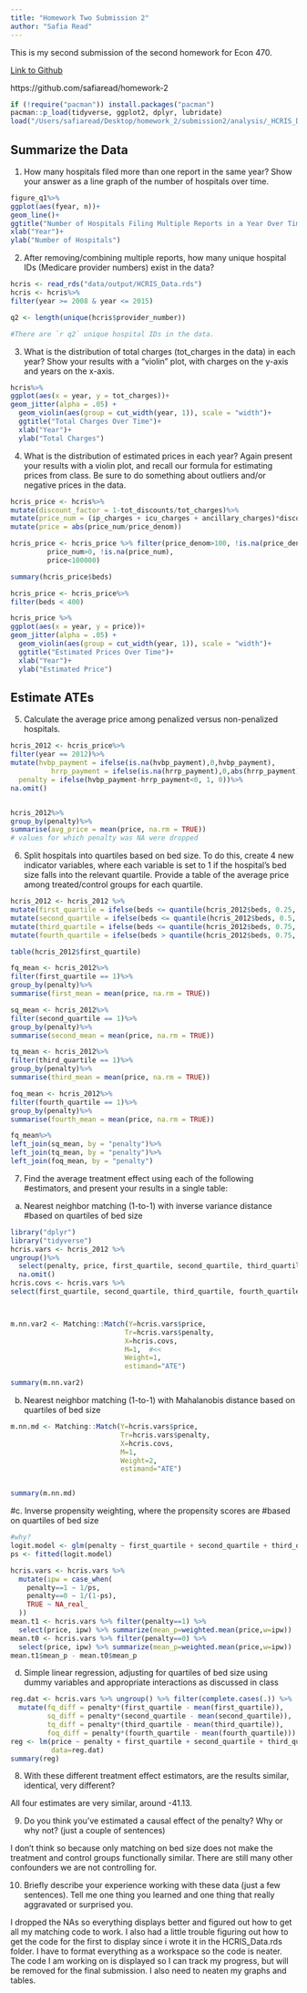 ```yaml
---
title: "Homework Two Submission 2"
author: "Safia Read"
---
```

This is my second submission of the second homework for Econ 470. 

[Link to Github](https://github.com/safiaread/homework-2)

https://github.com/safiaread/homework-2

```r
if (!require("pacman")) install.packages("pacman")
pacman::p_load(tidyverse, ggplot2, dplyr, lubridate)
load("/Users/safiaread/Desktop/homework_2/submission2/analysis/_HCRIS_Data_workspace.Rdata")
```

## Summarize the Data
1. How many hospitals filed more than one report in the same year? 
Show your answer as a line graph of the number of hospitals over time.

```r
figure_q1%>%
ggplot(aes(fyear, n))+
geom_line()+
ggtitle("Number of Hospitals Filing Multiple Reports in a Year Over Time")+
xlab("Year")+
ylab("Number of Hospitals")
```

2. After removing/combining multiple reports, how many unique hospital
IDs (Medicare provider numbers) exist in the data?
```r
hcris <- read_rds("data/output/HCRIS_Data.rds")
hcris <- hcris%>%
filter(year >= 2008 & year <= 2015)

q2 <- length(unique(hcris$provider_number))

#There are `r q2` unique hospital IDs in the data.
```


3. What is the distribution of total charges (tot_charges in the data) 
in each year? Show your results with a “violin” plot, with charges on 
the y-axis and years on the x-axis.

```r
hcris%>%
ggplot(aes(x = year, y = tot_charges))+
geom_jitter(alpha = .05) +
  geom_violin(aes(group = cut_width(year, 1)), scale = "width")+
  ggtitle("Total Charges Over Time")+
  xlab("Year")+
  ylab("Total Charges")
```

4. What is the distribution of estimated prices in each year? Again present 
your results with a violin plot, and recall our formula for estimating 
prices from class. Be sure to do something about outliers and/or negative 
prices in the data.
```r
hcris_price <- hcris%>%
mutate(discount_factor = 1-tot_discounts/tot_charges)%>%
mutate(price_num = (ip_charges + icu_charges + ancillary_charges)*discount_factor - tot_mcare_payment, price_denom = tot_discharges - mcare_discharges)%>%
mutate(price = abs(price_num/price_denom))

hcris_price <- hcris_price %>% filter(price_denom>100, !is.na(price_denom), 
         price_num>0, !is.na(price_num),
         price<100000)

summary(hcris_price$beds)

hcris_price <- hcris_price%>%
filter(beds < 400)

hcris_price %>%
ggplot(aes(x = year, y = price))+
geom_jitter(alpha = .05) +
  geom_violin(aes(group = cut_width(year, 1)), scale = "width")+
  ggtitle("Estimated Prices Over Time")+
  xlab("Year")+
  ylab("Estimated Price")
```

## Estimate ATEs

5. Calculate the average price among penalized versus non-penalized 
hospitals.
```r
hcris_2012 <- hcris_price%>%
filter(year == 2012)%>%
mutate(hvbp_payment = ifelse(is.na(hvbp_payment),0,hvbp_payment),
          hrrp_payment = ifelse(is.na(hrrp_payment),0,abs(hrrp_payment)),
  penalty = ifelse(hvbp_payment-hrrp_payment<0, 1, 0))%>%
na.omit()


hcris_2012%>%
group_by(penalty)%>%
summarise(avg_price = mean(price, na.rm = TRUE))
# values for which penalty was NA were dropped
```

6. Split hospitals into quartiles based on bed size. To do this, 
create 4 new indicator variables, where each variable is set to 1 
if the hospital’s bed size falls into the relevant quartile. Provide
a table of the average price among treated/control groups for each 
quartile.
```r
hcris_2012 <- hcris_2012 %>%
mutate(first_quartile = ifelse(beds <= quantile(hcris_2012$beds, 0.25, na.rm = TRUE), 1, 0))%>%
mutate(second_quartile = ifelse(beds <= quantile(hcris_2012$beds, 0.5, na.rm = TRUE) & beds > quantile(hcris_2012$beds, 0.25, na.rm = TRUE), 1, 0)) %>%
mutate(third_quartile = ifelse(beds <= quantile(hcris_2012$beds, 0.75, na.rm = TRUE) & beds > quantile(hcris_2012$beds, 0.5, na.rm = TRUE), 1, 0)) %>%
mutate(fourth_quartile = ifelse(beds > quantile(hcris_2012$beds, 0.75, na.rm = TRUE), 1, 0))

table(hcris_2012$first_quartile)

fq_mean <- hcris_2012%>%
filter(first_quartile == 1)%>%
group_by(penalty)%>%
summarise(first_mean = mean(price, na.rm = TRUE))

sq_mean <- hcris_2012%>%
filter(second_quartile == 1)%>%
group_by(penalty)%>%
summarise(second_mean = mean(price, na.rm = TRUE))

tq_mean <- hcris_2012%>%
filter(third_quartile == 1)%>%
group_by(penalty)%>%
summarise(third_mean = mean(price, na.rm = TRUE))

foq_mean <- hcris_2012%>%
filter(fourth_quartile == 1)%>%
group_by(penalty)%>%
summarise(fourth_mean = mean(price, na.rm = TRUE))

fq_mean%>%
left_join(sq_mean, by = "penalty")%>%
left_join(tq_mean, by = "penalty")%>%
left_join(foq_mean, by = "penalty")
```


7. Find the average treatment effect using each of the following 
#estimators, and present your results in a single table:

a. Nearest neighbor matching (1-to-1) with inverse variance distance 
#based on quartiles of bed size
```r
library("dplyr")
library("tidyverse")
hcris.vars <- hcris_2012 %>% 
ungroup()%>%
  select(penalty, price, first_quartile, second_quartile, third_quartile, fourth_quartile) %>%
  na.omit()
hcris.covs <- hcris.vars %>%
select(first_quartile, second_quartile, third_quartile, fourth_quartile)



m.nn.var2 <- Matching::Match(Y=hcris.vars$price,
                            Tr=hcris.vars$penalty,
                            X=hcris.covs,
                            M=1,  #<<
                            Weight=1,
                            estimand="ATE")

summary(m.nn.var2)
```

b. Nearest neighbor matching (1-to-1) with Mahalanobis distance based
 on quartiles of bed size
```r
m.nn.md <- Matching::Match(Y=hcris.vars$price,
                           Tr=hcris.vars$penalty,
                           X=hcris.covs,
                           M=1,
                           Weight=2,
                           estimand="ATE")


summary(m.nn.md)
```

#c. Inverse propensity weighting, where the propensity scores are 
#based on quartiles of bed size
```r
#why?
logit.model <- glm(penalty ~ first_quartile + second_quartile + third_quartile + fourth_quartile, family=binomial, data=hcris.vars)
ps <- fitted(logit.model)

hcris.vars <- hcris.vars %>%
  mutate(ipw = case_when(
    penalty==1 ~ 1/ps,
    penalty==0 ~ 1/(1-ps),
    TRUE ~ NA_real_
  ))
mean.t1 <- hcris.vars %>% filter(penalty==1) %>%
  select(price, ipw) %>% summarize(mean_p=weighted.mean(price,w=ipw))
mean.t0 <- hcris.vars %>% filter(penalty==0) %>%
  select(price, ipw) %>% summarize(mean_p=weighted.mean(price,w=ipw))
mean.t1$mean_p - mean.t0$mean_p
```

d. Simple linear regression, adjusting for quartiles of bed size 
using dummy variables and appropriate interactions as discussed in 
class
```r
reg.dat <- hcris.vars %>% ungroup() %>% filter(complete.cases(.)) %>%
  mutate(fq_diff = penalty*(first_quartile - mean(first_quartile)),
         sq_diff = penalty*(second_quartile - mean(second_quartile)),
         tq_diff = penalty*(third_quartile - mean(third_quartile)),
         foq_diff = penalty*(fourth_quartile - mean(fourth_quartile)))
reg <- lm(price ~ penalty + first_quartile + second_quartile + third_quartile + fourth_quartile + fq_diff + sq_diff + tq_diff + foq_diff,
          data=reg.dat)
summary(reg)
```

8. With these different treatment effect estimators, are the results
similar, identical, very different?

All four estimates are very similar, around -41.13.

9. Do you think you’ve estimated a causal effect of the penalty? Why or why not? (just a couple of sentences)

I don't think so because only matching on bed size does not make the treatment and control groups functionally similar. There are still many other confounders we are not controlling for.

10. Briefly describe your experience working with these data (just a 
few sentences). Tell me one thing you learned and one thing that 
really aggravated or surprised you. 

 I dropped the NAs so everything displays better and figured out how to get all my matching code to work. I also had a little trouble figuring out how to get the code for the first to display since i wrote it in the HCRIS_Data.rds folder. I have to format everything as a workspace so the code is neater. The code I am working on is displayed so I can track my progress, but will be removed for the final submission. I also need to neaten my graphs and tables.